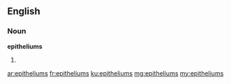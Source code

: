 ==English==

===Noun===
'''epitheliums'''

# {{plural of|[[epithelium]]}}

[[ar:epitheliums]]
[[fr:epitheliums]]
[[ku:epitheliums]]
[[mg:epitheliums]]
[[my:epitheliums]]